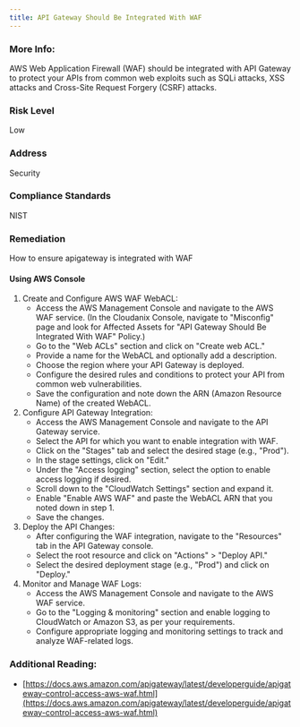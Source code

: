 ```yaml
---
title: API Gateway Should Be Integrated With WAF
---
```


### More Info:

AWS Web Application Firewall (WAF) should be integrated with API Gateway to protect your APIs from common web exploits such as SQLi attacks, XSS attacks and Cross-Site Request Forgery (CSRF) attacks.

### Risk Level

Low

### Address

Security

### Compliance Standards

NIST

### Remediation

How to ensure apigateway is integrated with WAF

#### Using AWS Console

1. Create and Configure AWS WAF WebACL:
   - Access the AWS Management Console and navigate to the AWS WAF service.
     (In the Cloudanix Console, navigate to "Misconfig" page and look for Affected Assets for "API Gateway Should Be Integrated With WAF" Policy.)
   - Go to the "Web ACLs" section and click on "Create web ACL."
   - Provide a name for the WebACL and optionally add a description.
   - Choose the region where your API Gateway is deployed.
   - Configure the desired rules and conditions to protect your API from common web vulnerabilities.
   - Save the configuration and note down the ARN (Amazon Resource Name) of the created WebACL.
2. Configure API Gateway Integration:
   - Access the AWS Management Console and navigate to the API Gateway service.
   - Select the API for which you want to enable integration with WAF.
   - Click on the "Stages" tab and select the desired stage (e.g., "Prod").
   - In the stage settings, click on "Edit."
   - Under the "Access logging" section, select the option to enable access logging if desired.
   - Scroll down to the "CloudWatch Settings" section and expand it.
   - Enable "Enable AWS WAF" and paste the WebACL ARN that you noted down in step 1.
   - Save the changes.
3. Deploy the API Changes:
   - After configuring the WAF integration, navigate to the "Resources" tab in the API Gateway console.
   - Select the root resource and click on "Actions" > "Deploy API."
   - Select the desired deployment stage (e.g., "Prod") and click on "Deploy."
4. Monitor and Manage WAF Logs:
   - Access the AWS Management Console and navigate to the AWS WAF service.
   - Go to the "Logging & monitoring" section and enable logging to CloudWatch or Amazon S3, as per your requirements.
   - Configure appropriate logging and monitoring settings to track and analyze WAF-related logs.

### Additional Reading:

- [https://docs.aws.amazon.com/apigateway/latest/developerguide/apigateway-control-access-aws-waf.html](https://docs.aws.amazon.com/apigateway/latest/developerguide/apigateway-control-access-aws-waf.html)
